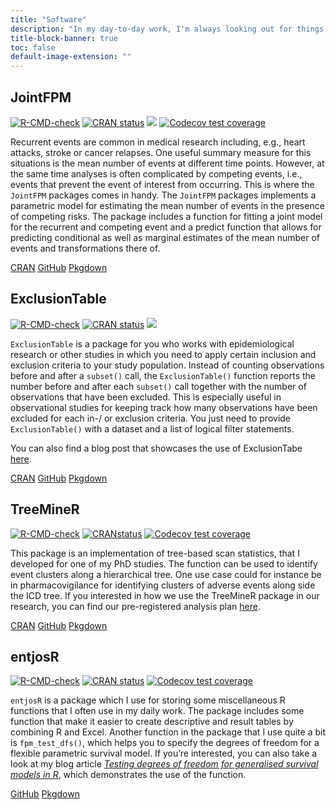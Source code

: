 ```yaml
---
title: "Software"
description: "In my day-to-day work, I'm always looking out for things that can be improved. At work, 'these things' often mean code that I use for analysis. I really enjoy developing new R-packages that make life easier for other people and that implement new features that haven't been easily available before. This website lists R-packages that I developed during my work but also in spare time. Don't hesitate to send me an email if you happen to use one of them and want to share your thoughts."
title-block-banner: true
toc: false
default-image-extension: ""
---
```


## JointFPM
[![R-CMD-check](https://github.com/entjos/JointFPM/workflows/R-CMD-check/badge.svg)](https://github.com/entjos/JointFPM/actions)
[![CRAN status](https://www.r-pkg.org/badges/version/JointFPM)](https://CRAN.R-project.org/package=JointFPM)
[![](https://cranlogs.r-pkg.org/badges/JointFPM)](https://cran.r-project.org/package=JointFPM)
[![Codecov test coverage](https://codecov.io/gh/entjos/JointFPM/branch/main/graph/badge.svg)](https://app.codecov.io/gh/entjos/JointFPM?branch=main)

Recurrent events are common in medical research including, e.g., heart attacks, stroke or cancer relapses. One useful summary measure for this situations is the mean number of events at different time points. However, at the same time analyses is often complicated by competing events, i.e., events that prevent the event of interest from occurring. This is where the `JointFPM` packages comes in handy. The `JointFPM` packages implements a parametric model for estimating the mean number of events in the presence of competing risks. The package includes a function for fitting a joint model for the recurrent and competing event and a predict function that allows for predicting conditional as well as marginal estimates of the mean number of events and transformations there of.

[CRAN](https://cran.r-project.org/package=JointFPM){.btn .btn-outline-primary .btn role="button"} 
[GitHub](https://github.com/entjos/JointFPM/){.btn .btn-outline-primary .btn role="button"} 
[Pkgdown](https://entjos.github.io/JointFPM/){.btn .btn-outline-primary .btn role="button"}

## ExclusionTable
[![R-CMD-check](https://github.com/entjos/ExclusionTable/workflows/R-CMD-check/badge.svg)](https://github.com/entjos/ExclusionTable/actions)
[![CRAN status](https://www.r-pkg.org/badges/version/ExclusionTable)](https://CRAN.R-project.org/package=ExclusionTable)
[![](https://cranlogs.r-pkg.org/badges/ExclusionTable)](https://cran.r-project.org/package=ExclusionTable)

`ExclusionTable` is a package for you who works with epidemiological research or other studies in which you need to apply certain inclusion and exclusion criteria to your study population. Instead of counting observations before and after a `subset()` call, the `ExclusionTable()` function reports the number before and after each `subset()` call together with the number of observations that have been excluded. This is especially useful in observational studies for keeping track how many observations have been excluded for each in-/ or exclusion criteria. You just need to provide `ExclusionTable()` with a dataset and a list of logical filter statements.

You can also find a blog post that showcases the use of ExclusionTabe [here](https://www.joshua-entrop.com/post/exclusion_table.qmd).

[CRAN](https://cran.r-project.org/package=ExclusionTable){.btn .btn-outline-primary .btn role="button"} [GitHub](https://github.com/entjos/ExclusionTable/){.btn .btn-outline-primary .btn role="button"} 
[Pkgdown](https://entjos.github.io/ExclusionTable/){.btn .btn-outline-primary .btn role="button"}

## TreeMineR
[![R-CMD-check](https://github.com/entjos/TreeMineR/actions/workflows/R-CMD-check.yaml/badge.svg)](https://github.com/entjos/TreeMineR/actions/workflows/R-CMD-check.yaml)
[![CRANstatus](https://www.r-pkg.org/badges/version/TreeMineR)](https://CRAN.R-project.org/package=TreeMineR)
[![Codecov test
coverage](https://codecov.io/gh/entjos/TreeMineR/branch/master/graph/badge.svg)](https://app.codecov.io/gh/entjos/TreeMineR?branch=master)

This package is an implementation of tree-based scan statistics, that I developed for one of my PhD studies. The function can be used to identify event clusters along a hierarchical tree. One use case could for instance be in pharmacovigilance for identifying clusters of adverse events along side the ICD tree. If you interested in how we use the TreeMineR package in our research, you can find our pre-registered analysis plan [here](https://osf.io/sbevn).

[CRAN](https://cran.r-project.org/package=TreeMineR){.btn .btn-outline-primary .btn role="button"}
[GitHub](https://github.com/entjos/TreeMineR/){.btn .btn-outline-primary .btn role="button"}
[Pkgdown](https://entjos.github.io/TreeMineR/){.btn .btn-outline-primary .btn role="button"}

## entjosR
[![R-CMD-check](https://github.com/entjos/entjosR/workflows/R-CMD-check/badge.svg)](https://github.com/entjos/entjosR/actions)
[![CRAN status](https://www.r-pkg.org/badges/version/entjosR)](https://CRAN.R-project.org/package=entjosR)
[![Codecov test coverage](https://codecov.io/gh/entjos/entjosR/branch/main/graph/badge.svg)](https://app.codecov.io/gh/entjos/entjosR?branch=main)

`entjosR` is a package which I use for storing some miscellaneous R functions that I often use in my daily work. The package includes some function that make it easier to create descriptive and result tables by combining R and Excel. Another function in the package that I use quite a bit is `fpm_test_dfs()`, which helps you to specify the degrees of freedom for a flexible parametric survival model. If you're interested, you can also take a look at my blog article [*Testing degrees of freedom for generalised survival models in R*](https://www.joshua-entrop.com/post/fpm_test_dfs.qmd), which demonstrates the use of the function.

[GitHub](https://github.com/entjos/entjosR/){.btn .btn-outline-primary .btn role="button"} [Pkgdown](https://entjos.github.io/entjosR/){.btn .btn-outline-primary .btn role="button"}
